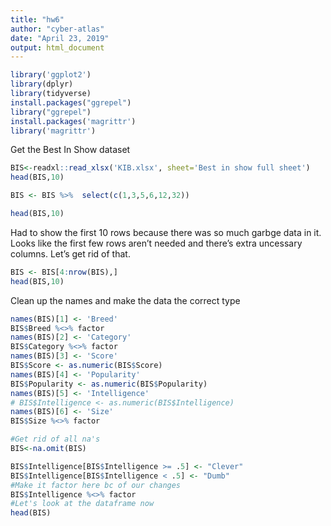 ---
title: "hw6"
author: "cyber-atlas"
date: "April 23, 2019"
output: html_document
---
```{r}
library('ggplot2')
library(dplyr)
library(tidyverse)
install.packages("ggrepel")
library("ggrepel")
install.packages('magrittr')
library('magrittr')
```

Get the Best In Show dataset

```{r}
BIS<-readxl::read_xlsx('KIB.xlsx', sheet='Best in show full sheet')
head(BIS,10)
```

```{r}
BIS <- BIS %>%  select(c(1,3,5,6,12,32))

head(BIS,10)

```
Had to show the first 10 rows because there was so much garbge data in it. Looks like the first few rows aren't needed and there's extra uncessary columns. Let's get rid of that.

```{r}
BIS <- BIS[4:nrow(BIS),]
head(BIS,10)
```

Clean up the names and make the data the correct type

```{r}
names(BIS)[1] <- 'Breed'
BIS$Breed %<>% factor 
names(BIS)[2] <- 'Category'
BIS$Category %<>% factor
names(BIS)[3] <- 'Score'
BIS$Score <- as.numeric(BIS$Score)
names(BIS)[4] <- 'Popularity'
BIS$Popularity <- as.numeric(BIS$Popularity)
names(BIS)[5] <- 'Intelligence'
# BIS$Intelligence <- as.numeric(BIS$Intelligence)
names(BIS)[6] <- 'Size'
BIS$Size %<>% factor

#Get rid of all na's
BIS<-na.omit(BIS)

BIS$Intelligence[BIS$Intelligence >= .5] <- "Clever"
BIS$Intelligence[BIS$Intelligence < .5] <- "Dumb"
#Make it factor here bc of our changes
BIS$Intelligence %<>% factor
#Let's look at the dataframe now
head(BIS)

```



```{r}


```



